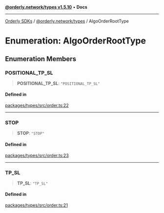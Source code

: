 [**@orderly.network/types v1.5.10**](/sdks/tech-doc/@orderly.network/types/README) • **Docs**

***

[Orderly SDKs](/sdks/tech-doc/packages) / [@orderly.network/types](/sdks/tech-doc/@orderly.network/types/README) / AlgoOrderRootType

# Enumeration: AlgoOrderRootType

## Enumeration Members

### POSITIONAL\_TP\_SL

> **POSITIONAL\_TP\_SL**: `"POSITIONAL_TP_SL"`

#### Defined in

[packages/types/src/order.ts:22](https://github.com/OrderlyNetwork/js-sdk/blob/554ae704783e3b83c40bb234a899e8f02987d9b6/packages/types/src/order.ts#L22)

***

### STOP

> **STOP**: `"STOP"`

#### Defined in

[packages/types/src/order.ts:23](https://github.com/OrderlyNetwork/js-sdk/blob/554ae704783e3b83c40bb234a899e8f02987d9b6/packages/types/src/order.ts#L23)

***

### TP\_SL

> **TP\_SL**: `"TP_SL"`

#### Defined in

[packages/types/src/order.ts:21](https://github.com/OrderlyNetwork/js-sdk/blob/554ae704783e3b83c40bb234a899e8f02987d9b6/packages/types/src/order.ts#L21)
